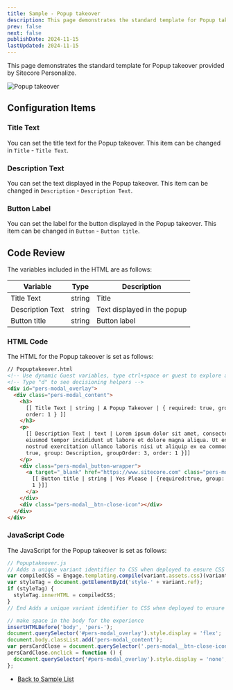 ```yaml
---
title: Sample - Popup takeover
description: This page demonstrates the standard template for Popup takeover provided by Sitecore Personalize.
prev: false
next: false
publishDate: 2024-11-15
lastUpdated: 2024-11-15
---
```


This page demonstrates the standard template for Popup takeover provided by Sitecore Personalize.

![Popup takeover](../../../../assets/personalize/Popuptakeover01.png)

## Configuration Items

### Title Text

You can set the title text for the Popup takeover. This item can be changed in `Title` - `Title Text`.

### Description Text

You can set the text displayed in the Popup takeover. This item can be changed in `Description` - `Description Text`.

### Button Label

You can set the label for the button displayed in the Popup takeover. This item can be changed in `Button` - `Button title`.

## Code Review

The variables included in the HTML are as follows:

| Variable         | Type   | Description                 |
| ---------------- | ------ | --------------------------- |
| Title Text       | string | Title                       |
| Description Text | string | Text displayed in the popup |
| Button title     | string | Button label                |

### HTML Code

The HTML for the Popup takeover is set as follows:

```html
// Popuptakeover.html
<!-- Use dynamic Guest variables, type ctrl+space or guest to explore available entities.-->
<!-- Type "d" to see decisioning helpers -->
<div id="pers-modal_overlay">
  <div class="pers-modal_content">
    <h3>
      [[ Title Text | string | A Popup Takeover | { required: true, group: Title, groupOrder: 2,
      order: 1 } ]]
    </h3>
    <p>
      [[ Description Text | text | Lorem ipsum dolor sit amet, consectetur adipiscing elit, sed do
      eiusmod tempor incididunt ut labore et dolore magna aliqua. Ut enim ad minim veniam, quis
      nostrud exercitation ullamco laboris nisi ut aliquip ex ea commodo consequat. | {required:
      true, group: Description, groupOrder: 3, order: 1 }]]
    </p>
    <div class="pers-modal_button-wrapper">
      <a target="_blank" href="https://www.sitecore.com" class="pers-modal_button">
        [[ Button title | string | Yes Please | {required:true, group: Button, groupOrder: 4, order:
        1 }]]
      </a>
    </div>
    <div class="pers-modal__btn-close-icon"></div>
  </div>
</div>
```

### JavaScript Code

The JavaScript for the Popup takeover is set as follows:

```js
// Popuptakeover.js
// Adds a unique variant identifier to CSS when deployed to ensure CSS does not impact styling of other elements.
var compiledCSS = Engage.templating.compile(variant.assets.css)(variant);
var styleTag = document.getElementById('style-' + variant.ref);
if (styleTag) {
  styleTag.innerHTML = compiledCSS;
}
// End Adds a unique variant identifier to CSS when deployed to ensure CSS does not impact styling of other elements.

// make space in the body for the experience
insertHTMLBefore('body', 'pers-');
document.querySelector('#pers-modal_overlay').style.display = 'flex';
document.body.classList.add('pers-modal_content');
var persCardClose = document.querySelector('.pers-modal__btn-close-icon');
persCardClose.onclick = function () {
  document.querySelector('#pers-modal_overlay').style.display = 'none';
};
```

- [Back to Sample List](/en/personalize/sample/)

